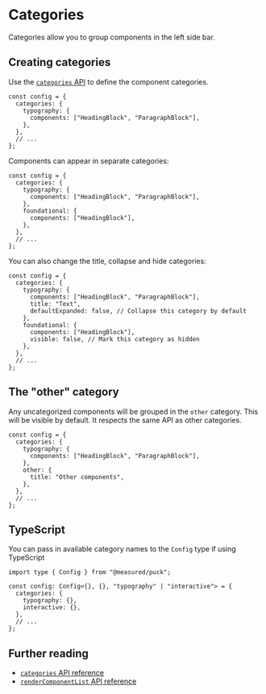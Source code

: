 # Categories

Categories allow you to group components in the left side bar.

## Creating categories

Use the [`categories` API](/docs/api-reference/configuration/config#categories) to define the component categories.

```tsx showLineNumbers copy {2-6}
const config = {
  categories: {
    typography: {
      components: ["HeadingBlock", "ParagraphBlock"],
    },
  },
  // ...
};
```

Components can appear in separate categories:

```tsx showLineNumbers copy /HeadingBlock/
const config = {
  categories: {
    typography: {
      components: ["HeadingBlock", "ParagraphBlock"],
    },
    foundational: {
      components: ["HeadingBlock"],
    },
  },
  // ...
};
```

You can also change the title, collapse and hide categories:

```tsx showLineNumbers copy {5,6,10}
const config = {
  categories: {
    typography: {
      components: ["HeadingBlock", "ParagraphBlock"],
      title: "Text",
      defaultExpanded: false, // Collapse this category by default
    },
    foundational: {
      components: ["HeadingBlock"],
      visible: false, // Mark this category as hidden
    },
  },
  // ...
};
```

## The "other" category

Any uncategorized components will be grouped in the `other` category. This will be visible by default. It respects the same API as other categories.

```tsx showLineNumbers copy {6-8}
const config = {
  categories: {
    typography: {
      components: ["HeadingBlock", "ParagraphBlock"],
    },
    other: {
      title: "Other components",
    },
  },
  // ...
};
```

## TypeScript

You can pass in available category names to the `Config` type if using TypeScript

```tsx showLineNumbers copy {3}
import type { Config } from "@measured/puck";

const config: Config<{}, {}, "typography" | "interactive"> = {
  categories: {
    typography: {},
    interactive: {},
  },
  // ...
};
```

## Further reading

- [`categories` API reference](/docs/api-reference/configuration/config#categories)
- [`renderComponentList` API reference](/docs/api-reference/components/puck#rendercomponentlistparams)
